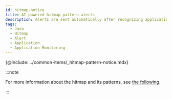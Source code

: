 ```yaml
---
id: hitmap-notice
title: AI-powered hitmap pattern alerts
description: Alerts are sent automatically after recognizing application execution distribution patterns through machine learning.
tags:
  - Java
  - Hitmap
  - Alert
  - Application
  - Application Monitoring
---
```


{@include: ../common-items/_hitmap-pattern-notice.mdx}  

:::note

For more information about the hitmap and its patterns, see [the following](trs-view).

:::
